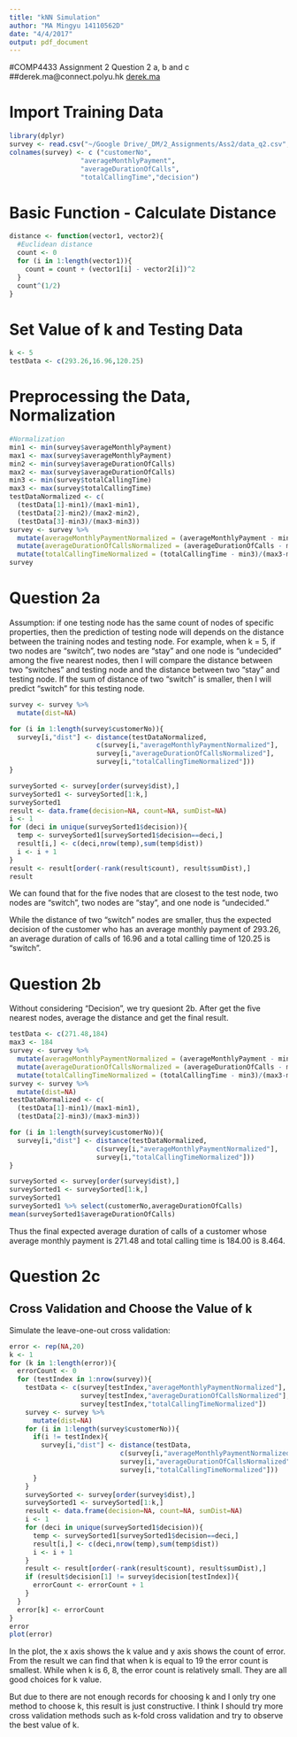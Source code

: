 ```yaml
---
title: "kNN Simulation"
author: "MA Mingyu 14110562D"
date: "4/4/2017"
output: pdf_document
---
```

#COMP4433 Assignment 2 Question 2 a, b and c
##derek.ma@connect.polyu.hk [derek.ma](http://derek.ma)

# Import Training Data
```r
library(dplyr)
survey <- read.csv("~/Google Drive/_DM/2_Assignments/Ass2/data_q2.csv", stringsAsFactors = FALSE)
colnames(survey) <- c ("customerNo",
                  "averageMonthlyPayment",
                  "averageDurationOfCalls",
                  "totalCallingTime","decision")
```

# Basic Function - Calculate Distance
```r
distance <- function(vector1, vector2){
  #Euclidean distance
  count <- 0
  for (i in 1:length(vector1)){
    count = count + (vector1[i] - vector2[i])^2
  }
  count^(1/2)
}
```

# Set Value of k and Testing Data
```r
k <- 5
testData <- c(293.26,16.96,120.25)
```

# Preprocessing the Data, Normalization
```r
#Normalization
min1 <- min(survey$averageMonthlyPayment)
max1 <- max(survey$averageMonthlyPayment)
min2 <- min(survey$averageDurationOfCalls)
max2 <- max(survey$averageDurationOfCalls)
min3 <- min(survey$totalCallingTime)
max3 <- max(survey$totalCallingTime)
testDataNormalized <- c(
  (testData[1]-min1)/(max1-min1),
  (testData[2]-min2)/(max2-min2),
  (testData[3]-min3)/(max3-min3))
survey <- survey %>%
  mutate(averageMonthlyPaymentNormalized = (averageMonthlyPayment - min1)/(max1-min1)) %>%
  mutate(averageDurationOfCallsNormalized = (averageDurationOfCalls - min2)/(max2-min2)) %>%
  mutate(totalCallingTimeNormalized = (totalCallingTime - min3)/(max3-min3))
survey
```

# Question 2a
Assumption: if one testing node has the same count of nodes of specific properties, then the prediction of testing node will depends on the distance between the training nodes and testing node.
For example, when k = 5, if two nodes are "switch", two nodes are "stay" and one node is "undecided" among the five nearest nodes, then I will compare the distance between two "switches" and testing node and the distance between two "stay" and testing node. If the sum of distance of two "switch" is smaller, then I will predict "switch" for this testing node.
```r
survey <- survey %>%
  mutate(dist=NA)

for (i in 1:length(survey$customerNo)){
  survey[i,"dist"] <- distance(testDataNormalized, 
                      c(survey[i,"averageMonthlyPaymentNormalized"],
                      survey[i,"averageDurationOfCallsNormalized"],
                      survey[i,"totalCallingTimeNormalized"]))
}

surveySorted <- survey[order(survey$dist),]
surveySorted1 <- surveySorted[1:k,]
surveySorted1
result <- data.frame(decision=NA, count=NA, sumDist=NA)
i <- 1
for (deci in unique(surveySorted1$decision)){
  temp <- surveySorted1[surveySorted1$decision==deci,]
  result[i,] <- c(deci,nrow(temp),sum(temp$dist))
  i <- i + 1
}
result <- result[order(-rank(result$count), result$sumDist),]
result
```
We can found that for the five nodes that are closest to the test node, two nodes are “switch”, two nodes are “stay”, and one node is “undecided.”

While the distance of two "switch" nodes are smaller, thus the expected decision of the customer who has an average monthly payment of 293.26, an average duration of calls of 16.96 and a total calling time of 120.25 is "switch".

# Question 2b
Without considering "Decision", we try quesiont 2b.
After get the five nearest nodes, average the distance and get the final result.
```r
testData <- c(271.48,184)
max3 <- 184
survey <- survey %>%
  mutate(averageMonthlyPaymentNormalized = (averageMonthlyPayment - min1)/(max1-min1)) %>%
  mutate(averageDurationOfCallsNormalized = (averageDurationOfCalls - min2)/(max2-min2)) %>%
  mutate(totalCallingTimeNormalized = (totalCallingTime - min3)/(max3-min3))
survey <- survey %>%
  mutate(dist=NA)
testDataNormalized <- c(
  (testData[1]-min1)/(max1-min1),
  (testData[2]-min3)/(max3-min3))

for (i in 1:length(survey$customerNo)){
  survey[i,"dist"] <- distance(testDataNormalized, 
                      c(survey[i,"averageMonthlyPaymentNormalized"],
                      survey[i,"totalCallingTimeNormalized"]))
}

surveySorted <- survey[order(survey$dist),]
surveySorted1 <- surveySorted[1:k,]
surveySorted1
surveySorted1 %>% select(customerNo,averageDurationOfCalls)
mean(surveySorted1$averageDurationOfCalls)
```
Thus the final expected average duration of calls of a customer whose average monthly payment is 271.48 and total calling time is 184.00 is 8.464.

# Question 2c
## Cross Validation and Choose the Value of k
Simulate the leave-one-out cross validation:
```r
error <- rep(NA,20)
k <- 1
for (k in 1:length(error)){
  errorCount <- 0
  for (testIndex in 1:nrow(survey)){
    testData <- c(survey[testIndex,"averageMonthlyPaymentNormalized"],
                  survey[testIndex,"averageDurationOfCallsNormalized"],
                  survey[testIndex,"totalCallingTimeNormalized"])
    survey <- survey %>%
      mutate(dist=NA)
    for (i in 1:length(survey$customerNo)){
      if(i != testIndex){
        survey[i,"dist"] <- distance(testData, 
                            c(survey[i,"averageMonthlyPaymentNormalized"],
                            survey[i,"averageDurationOfCallsNormalized"],
                            survey[i,"totalCallingTimeNormalized"]))
      }
    }
    surveySorted <- survey[order(survey$dist),]
    surveySorted1 <- surveySorted[1:k,]
    result <- data.frame(decision=NA, count=NA, sumDist=NA)
    i <- 1
    for (deci in unique(surveySorted1$decision)){
      temp <- surveySorted1[surveySorted1$decision==deci,]
      result[i,] <- c(deci,nrow(temp),sum(temp$dist))
      i <- i + 1
    }
    result <- result[order(-rank(result$count), result$sumDist),]
    if (result$decision[1] != survey$decision[testIndex]){
      errorCount <- errorCount + 1
    }
  }
  error[k] <- errorCount
}
error
plot(error)
```

In the plot, the x axis shows the k value and y axis shows the count of error. From the result we can find that when k is equal to 19 the error count is smallest. While when k is 6, 8, the error count is relatively small. They are all good choices for k value.

But due to there are not enough records for choosing k and I only try one method to choose k, this result is just constructive. I think I should try more cross validation methods such as k-fold cross validation and try to observe the best value of k. 